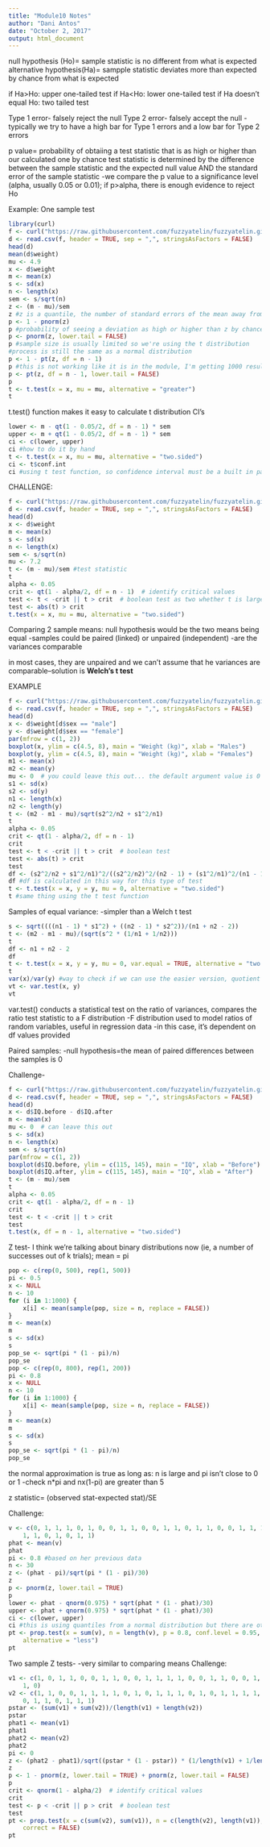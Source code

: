 ```yaml
---
title: "Module10 Notes"
author: "Dani Antos"
date: "October 2, 2017"
output: html_document
---
```


null hypothesis (Ho)= sample statistic is no different from what is expected
alternative hypothesis(Ha)= sampple statistic deviates more than expected by chance from what is expected

if Ha>Ho: upper one-tailed test
if Ha<Ho: lower one-tailed test
if Ha doesn't equal Ho: two tailed test

Type 1 error- falsely reject the null
Type 2 error- falsely accept the null
-typically we try to have a high bar for Type 1 errors and a low bar for Type 2 errors

p value= probability of obtaiing a test statistic that is as high or higher than our calculated one by chance
test statistic is determined by the difference between the sample statistic and the expected null value AND the standard error of the sample statistic
-we compare the p value to a significance level (alpha, usually 0.05 or 0.01); if p>alpha, there is enough evidence to reject Ho

Example: One sample test
```r
library(curl)
f <- curl("https://raw.githubusercontent.com/fuzzyatelin/fuzzyatelin.github.io/master/AN597_Fall17/vervet-weights.csv")
d <- read.csv(f, header = TRUE, sep = ",", stringsAsFactors = FALSE)
head(d)
mean(d$weight)
mu <- 4.9
x <- d$weight
m <- mean(x)
s <- sd(x)
n <- length(x)
sem <- s/sqrt(n)
z <- (m - mu)/sem
z #z is a quantile, the number of standard errors of the mean away from the population mean
p <- 1 - pnorm(z)
p #probability of seeing a deviation as high or higher than z by chance
p <- pnorm(z, lower.tail = FALSE)
p #sample size is usually limited so we're using the t distribution
#process is still the same as a normal distribution
p <- 1 - pt(z, df = n - 1)
p #this is not working like it is in the module, I'm getting 1000 results
p <- pt(z, df = n - 1, lower.tail = FALSE)
p
t <- t.test(x = x, mu = mu, alternative = "greater")
t
```

t.test() function makes it easy to calculate t distribution CI's
```r
lower <- m - qt(1 - 0.05/2, df = n - 1) * sem
upper <- m + qt(1 - 0.05/2, df = n - 1) * sem
ci <- c(lower, upper)
ci #how to do it by hand
t <- t.test(x = x, mu = mu, alternative = "two.sided")
ci <- t$conf.int
ci #using t test function, so confidence interval must be a built in part of the function
```

CHALLENGE:
```r
f <- curl("https://raw.githubusercontent.com/fuzzyatelin/fuzzyatelin.github.io/master/AN597_Fall17/woolly-weights.csv")
d <- read.csv(f, header = TRUE, sep = ",", stringsAsFactors = FALSE)
head(d)
x <- d$weight
m <- mean(x)
s <- sd(x)
n <- length(x)
sem <- s/sqrt(n)
mu <- 7.2
t <- (m - mu)/sem #test statistic
t
alpha <- 0.05
crit <- qt(1 - alpha/2, df = n - 1)  # identify critical values
test <- t < -crit || t > crit  # boolean test as two whether t is larger than the critical value at either tail
test <- abs(t) > crit
t.test(x = x, mu = mu, alternative = "two.sided")
```

Comparing 2 sample means:
null hypothesis would be the two means being equal
-samples could be paired (linked) or unpaired (independent)
-are the variances comparable

in most cases, they are unpaired and we can't assume that he variances are comparable--solution is **Welch's t test**

EXAMPLE
```r
f <- curl("https://raw.githubusercontent.com/fuzzyatelin/fuzzyatelin.github.io/master/AN597_Fall17/colobus-weights.csv")
d <- read.csv(f, header = TRUE, sep = ",", stringsAsFactors = FALSE)
head(d)
x <- d$weight[d$sex == "male"]
y <- d$weight[d$sex == "female"]
par(mfrow = c(1, 2))
boxplot(x, ylim = c(4.5, 8), main = "Weight (kg)", xlab = "Males")
boxplot(y, ylim = c(4.5, 8), main = "Weight (kg)", xlab = "Females")
m1 <- mean(x)
m2 <- mean(y)
mu <- 0  # you could leave this out... the default argument value is 0
s1 <- sd(x)
s2 <- sd(y)
n1 <- length(x)
n2 <- length(y)
t <- (m2 - m1 - mu)/sqrt(s2^2/n2 + s1^2/n1)
t
alpha <- 0.05
crit <- qt(1 - alpha/2, df = n - 1)
crit
test <- t < -crit || t > crit  # boolean test
test <- abs(t) > crit
test
df <- (s2^2/n2 + s1^2/n1)^2/((s2^2/n2)^2/(n2 - 1) + (s1^2/n1)^2/(n1 - 1))
df #df is calculated in this way for this type of test
t <- t.test(x = x, y = y, mu = 0, alternative = "two.sided")
t #same thing using the t test function
```

Samples of equal variance:
-simpler than a Welch t test
```r
s <- sqrt((((n1 - 1) * s1^2) + ((n2 - 1) * s2^2))/(n1 + n2 - 2))
t <- (m2 - m1 - mu)/(sqrt(s^2 * (1/n1 + 1/n2)))
t
df <- n1 + n2 - 2
df
t <- t.test(x = x, y = y, mu = 0, var.equal = TRUE, alternative = "two.sided")
t
var(x)/var(y) #way to check if we can use the easier version, quotient must be less than 2
vt <- var.test(x, y)
vt
```
var.test() conducts a statistical test on the ratio of variances, compares the ratio test statistic to a F distribution
-F distribution used to model ratios of random variables, useful in regression data
-in this case, it's dependent on df values provided

Paired samples:
-null hypothesis=the mean of paired differences between the samples is 0

Challenge-
```r
f <- curl("https://raw.githubusercontent.com/fuzzyatelin/fuzzyatelin.github.io/master/AN597_Fall17/iqs.csv")
d <- read.csv(f, header = TRUE, sep = ",", stringsAsFactors = FALSE)
head(d)
x <- d$IQ.before - d$IQ.after
m <- mean(x)
mu <- 0  # can leave this out
s <- sd(x)
n <- length(x)
sem <- s/sqrt(n)
par(mfrow = c(1, 2))
boxplot(d$IQ.before, ylim = c(115, 145), main = "IQ", xlab = "Before")
boxplot(d$IQ.after, ylim = c(115, 145), main = "IQ", xlab = "After")
t <- (m - mu)/sem
t
alpha <- 0.05
crit <- qt(1 - alpha/2, df = n - 1) 
crit
test <- t < -crit || t > crit
test
t.test(x, df = n - 1, alternative = "two.sided")
```

Z test- 
I think we're talking about binary distributions now (ie, a number of successes out of k trials); mean = pi
```r
pop <- c(rep(0, 500), rep(1, 500))
pi <- 0.5
x <- NULL
n <- 10
for (i in 1:1000) {
    x[i] <- mean(sample(pop, size = n, replace = FALSE))  
}
m <- mean(x)
m
s <- sd(x)
s
pop_se <- sqrt(pi * (1 - pi)/n)
pop_se
pop <- c(rep(0, 800), rep(1, 200))
pi <- 0.8
x <- NULL
n <- 10
for (i in 1:1000) {
    x[i] <- mean(sample(pop, size = n, replace = FALSE))
}
m <- mean(x)
m
s <- sd(x)
s
pop_se <- sqrt(pi * (1 - pi)/n)
pop_se
```
the normal approximation is true as long as: n is large and pi isn't close to 0 or 1
-check n*pi and nx(1-pi) are greater than 5

z statistic= (observed stat-expected stat)/SE

Challenge:
```r
v <- c(0, 1, 1, 1, 0, 1, 0, 0, 1, 1, 0, 0, 1, 1, 0, 1, 1, 0, 0, 1, 1, 1, 0, 
    1, 1, 0, 1, 0, 1, 1)
phat <- mean(v)
phat
pi <- 0.8 #based on her previous data
n <- 30
z <- (phat - pi)/sqrt(pi * (1 - pi)/30)
z
p <- pnorm(z, lower.tail = TRUE)
p
lower <- phat - qnorm(0.975) * sqrt(phat * (1 - phat)/30)
upper <- phat + qnorm(0.975) * sqrt(phat * (1 - phat)/30)
ci <- c(lower, upper)
ci #this is using quantiles from a normal distribution but there are other ways to calculate this as well
pt <- prop.test(x = sum(v), n = length(v), p = 0.8, conf.level = 0.95, correct = FALSE, 
    alternative = "less")
pt
```

Two sample Z tests-
-very similar to comparing means
Challenge:
```r
v1 <- c(1, 0, 1, 1, 0, 0, 1, 1, 0, 0, 1, 1, 1, 1, 0, 0, 1, 1, 0, 0, 1, 1, 0, 
    1, 0)
v2 <- c(1, 1, 0, 0, 1, 1, 1, 1, 0, 1, 0, 1, 1, 1, 0, 1, 0, 1, 1, 1, 1, 1, 0, 
    0, 1, 1, 0, 1, 1, 1)
pstar <- (sum(v1) + sum(v2))/(length(v1) + length(v2))
pstar
phat1 <- mean(v1)
phat1
phat2 <- mean(v2)
phat2
pi <- 0
z <- (phat2 - phat1)/sqrt((pstar * (1 - pstar)) * (1/length(v1) + 1/length(v2)))
z
p <- 1 - pnorm(z, lower.tail = TRUE) + pnorm(z, lower.tail = FALSE)
p
crit <- qnorm(1 - alpha/2)  # identify critical values
crit
test <- p < -crit || p > crit  # boolean test
test
pt <- prop.test(x = c(sum(v2), sum(v1)), n = c(length(v2), length(v1)), alternative = "two.sided", 
    correct = FALSE)
pt

```

